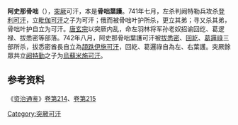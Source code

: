 '''阿史那骨咄'''（{{bd||？|742年|catIdx=G}}），[[突厥|突厥]]可汗，本是'''骨咄葉護'''。741年七月，左杀判阙特勒兵攻杀[[登利可汗|登利可汗]]，立[[毗伽可汗|毗伽可汗]]之子为可汗；俄而被骨咄叶护所杀，更立其弟；寻又杀其弟，骨咄叶护自立为可汗。[[唐玄宗|唐玄宗]]以突厥内乱，命左羽林将军孙老奴招谕回纥、葛逻禄、拔悉密等部落。742年八月，阿史那骨咄葉護可汗被[[拔悉密|拔悉密]]、[[回紇|回紇]]、[[葛邏祿|葛邏祿]]三部所杀，拔悉密酋長自立為[[頡跌伊施可汗|頡跌伊施可汗]]，回紇、葛邏祿自為左、右葉護。突厥餘眾共立[[阙特勤|阙特勤]]之子为[[烏蘇米施可汗|烏蘇米施可汗]]。


== 参考资料 ==

《[[资治通鉴|资治通鉴]]》[[s:資治通鑑/卷214|卷第214]]、[[s:資治通鑑/卷215|卷第215]]

{{start box}}
{{s-before|[[登利可汗|登利可汗]]}}
{{s-title|[[后突厥|后突厥]][[可汗|可汗]]|741年—742年}}
{{s-after|[[頡跌伊施可汗|頡跌伊施可汗]]}}
{{end box}}

{{北突厥可汗}}

[[Category:突厥可汗|Category:突厥可汗]]